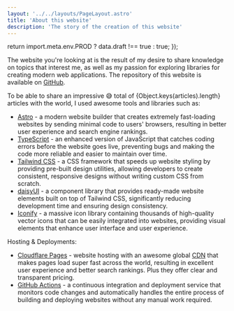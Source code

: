 ```yaml
---
layout: '../../layouts/PageLayout.astro'
title: 'About this website'
description: 'The story of the creation of this website'
---
```



  return import.meta.env.PROD ? data.draft !== true : true;
});


The website you're looking at is the result of my desire to share knowledge on topics that interest me, 
as well as my passion for exploring libraries for creating modern web applications. 
The repository of this website is available on [GitHub](https://github.com/Avaray/dav.one).

To be able to share an impressive 😅 total of <span class="font-bold">{Object.keys(articles).length} articles</span> with the world, I used awesome tools and libraries such as:  

- [Astro](https://astro.build/) - a modern website builder that creates extremely fast-loading websites by sending minimal code to users' browsers, resulting in better user experience and search engine rankings.
- [TypeScript](https://www.typescriptlang.org/) - an enhanced version of JavaScript that catches coding errors before the website goes live, preventing bugs and making the code more reliable and easier to maintain over time.
- [Tailwind CSS](https://tailwindcss.com/) - a CSS framework that speeds up website styling by providing pre-built design utilities, allowing developers to create consistent, responsive designs without writing custom CSS from scratch.
- [daisyUI](https://daisyui.com/) - a component library that provides ready-made website elements built on top of Tailwind CSS, significantly reducing development time and ensuring design consistency.
- [Iconify](https://iconify.design/) - a massive icon library containing thousands of high-quality vector icons that can be easily integrated into websites, providing visual elements that enhance user interface and user experience.

Hosting & Deployments:
- [Cloudflare Pages](https://pages.cloudflare.com/) - website hosting with an awesome global [CDN](https://en.wikipedia.org/wiki/Content_delivery_network) that makes pages load super fast across the world, resulting in excellent user experience and better search rankings. Plus they offer clear and transparent pricing.
- [GitHub Actions](https://github.com/features/actions) - a continuous integration and deployment service that monitors code changes and automatically handles the entire process of building and deploying websites without any manual work required.

<StatsLighthouse />

<StatsCloudflare />
